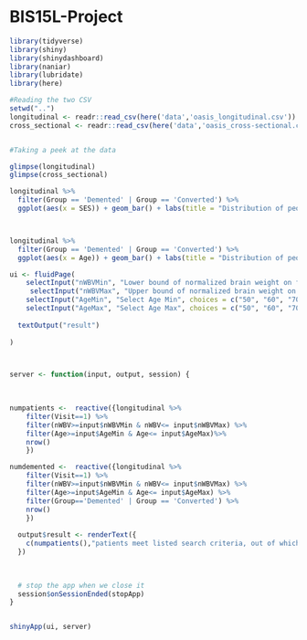 # BIS15L-Project
```r
library(tidyverse)
library(shiny)
library(shinydashboard)
library(naniar)
library(lubridate)
library(here)

```

```r
#Reading the two CSV
setwd("..")
longitudinal <- readr::read_csv(here('data','oasis_longitudinal.csv'))
cross_sectional <- readr::read_csv(here('data','oasis_cross-sectional.csv'))


#Taking a peek at the data

glimpse(longitudinal)
glimpse(cross_sectional)
```
```r
longitudinal %>%
  filter(Group == 'Demented' | Group == 'Converted') %>%
  ggplot(aes(x = SES)) + geom_bar() + labs(title = "Distribution of people with dementia by socio economic status (SES)")



longitudinal %>%
  filter(Group == 'Demented' | Group == 'Converted') %>%
  ggplot(aes(x = Age)) + geom_bar() + labs(title = "Distribution of people with dementia by age")


```

```r


ui <- fluidPage(
    selectInput("nWBVMin", "Lower bound of normalized brain weight on first visit", choices=c("0.7","0.72","0.74","0.76","0.78","0.8","0.82")),
     selectInput("nWBVMax", "Upper bound of normalized brain weight on first visit",    choices=c("0.7","0.72","0.74","0.76","0.78","0.8","0.82","0.84")),
    selectInput("AgeMin", "Select Age Min", choices = c("50", "60", "70", "80")),
    selectInput("AgeMax", "Select Age Max", choices = c("50", "60", "70", "80", "90")),
                
  textOutput("result")
  
)



server <- function(input, output, session) {
  

  
numpatients <-  reactive({longitudinal %>%
    filter(Visit==1) %>%
    filter(nWBV>=input$nWBVMin & nWBV<= input$nWBVMax) %>%
    filter(Age>=input$AgeMin & Age<= input$AgeMax)%>%
    nrow()
    })

numdemented <-  reactive({longitudinal %>%
    filter(Visit==1) %>%
    filter(nWBV>=input$nWBVMin & nWBV<= input$nWBVMax) %>%
    filter(Age>=input$AgeMin & Age<= input$AgeMax) %>%
    filter(Group=='Demented' | Group == 'Converted') %>%
    nrow()
    })
  
  output$result <- renderText({
    c(numpatients(),"patients meet listed search criteria, out of which", numdemented(), "have dementia or approximately", round((numdemented()/numpatients())*100), "% of the sample")
  })

 
  
  # stop the app when we close it
  session$onSessionEnded(stopApp)
}


shinyApp(ui, server)
  
```


